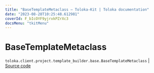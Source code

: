 ```yaml
---
title: "BaseTemplateMetaclass — Toloka-Kit | Toloka documentation"
date: "2023-08-28T10:25:48.612981"
coverId: F_bIcOYF9yjrxkPZrXc3
docsMenu: "tkitMenu"
---
```


# BaseTemplateMetaclass

`toloka.client.project.template_builder.base.BaseTemplateMetaclass` | [Source code](https://github.com/Toloka/toloka-kit/blob/v1.2.1/src/client/project/template_builder/base.py#L112)